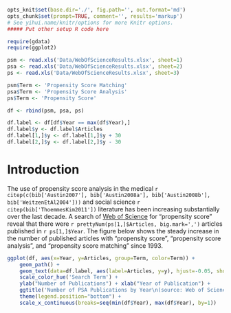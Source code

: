 ```r
opts_knit$set(base.dir='./', fig.path='', out.format='md')
opts_chunk$set(prompt=TRUE, comment='', results='markup')
# See yihui.name/knitr/options for more Knitr options.
##### Put other setup R code here

require(gdata)
require(ggplot2)

psm <- read.xls('Data/WebOfScienceResults.xlsx', sheet=1)
psa <- read.xls('Data/WebOfScienceResults.xlsx', sheet=2)
ps <- read.xls('Data/WebOfScienceResults.xlsx', sheet=3)

psm$Term <- 'Propensity Score Matching'
psa$Term <- 'Propensity Score Analysis'
ps$Term <- 'Propensity Score'

df <- rbind(psm, psa, ps)

df.label <- df[df$Year == max(df$Year),]
df.label$y <- df.label$Articles
df.label[1,]$y <- df.label[1,]$y + 30
df.label[2,]$y <- df.label[2,]$y - 30

```

Introduction
========================================================

The use of propensity score analysis in the medical `r citep(c(bib['Austin2007'], bib['Austin2008a'], bib['Austin2008b'], bib['WeitzenEtAl2004'])) ` and social science `r citep(bib['ThoemmesKim2011']) ` literature has been increasing substantially over the last decade. A search of [Web of Science](http://wokinfo.com/) for "propensity score" reveal that there were `r prettyNum(ps[1,]$Articles, big.mark=',')` articles published in `r ps[1,]$Year`. The figure below shows the steady increase in the number of published articles with "propensity score", "propensity score analysis", and "propensity score matching" since 1993.

```r
ggplot(df, aes(x=Year, y=Articles, group=Term, color=Term)) + 
	geom_path() + 
	geom_text(data=df.label, aes(label=Articles, y=y), hjust=-0.05, show_guide=FALSE) +
	scale_color_hue('Search Term') +
	ylab("Number of Publications") + xlab("Year of Publication") +
	ggtitle('Number of PSA Publications by Year\n(source: Web of Science)') +
	theme(legend.position="bottom") + 
	scale_x_continuous(breaks=seq(min(df$Year), max(df$Year), by=1))
```

